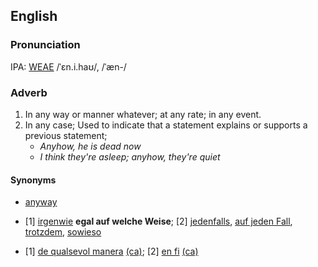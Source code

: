 ==English==
===Pronunciation===
IPA: [[WEAE]] /ˈɛn.i.haʊ/, /ˈæn-/

===Adverb===
# In any way or manner whatever; at any rate; in any event.
# In any case; Used to indicate that a statement explains or supports a previous statement;
#* ''Anyhow, he is dead now''
#* ''I think they're asleep; anyhow, they're quiet''
<!-- material copied from Webster's Revised Unabridged Dictionary (1913) -->
<!-- material copied from WordNet -->

====Synonyms====
* [[anyway]]

*{{de}} [1] [[irgenwie]] '''egal auf welche Weise'''; [2] [[jedenfalls]], [[auf jeden Fall]], [[trotzdem]], [[sowieso]] 
*{{ca}} [1] [[de qualsevol manera]] [[:ca:de qualsevol manera|(ca)]]; [2] [[en fi]] [[:ca:en fi|(ca)]]
